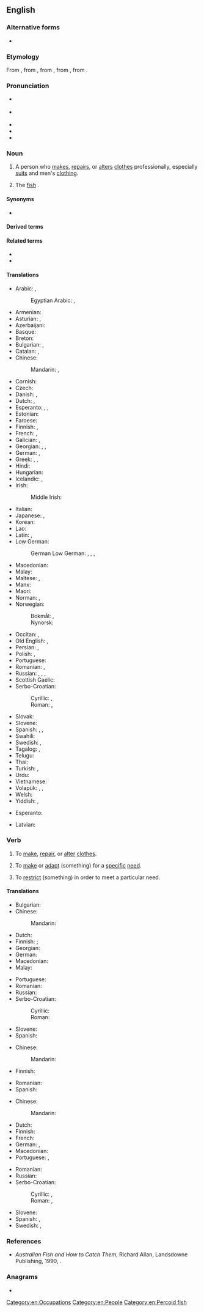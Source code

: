 {{also|Tailor}}
==English==
{{wikipedia}}

===Alternative forms===
* {{l|en|tailour}} {{qualifier|obsolete}}

===Etymology===
From {{etyl|xno|en}} {{m|fro|taillour}}, from {{etyl|fro|en}} {{m|fro|tailleor}}, from {{m|fro|taillier}}, from {{etyl|LL.|en}} {{m|la|talio}}, from {{etyl|la|en}} {{m|la|talea||a cutting}}.

===Pronunciation===
* {{a|GenAm}} {{IPA|/ˈteɪlɚ/|lang=en}}
* {{a|RP}} {{IPA|/ˈteɪlə/|lang=en}}
* {{audio|en-us-tailor.ogg|Audio (US)|lang=en}}
* {{homophones|tailer|lang=en}}
* {{rhymes|eɪlə(ɹ)|lang=en}}

===Noun===
{{en-noun}}

# A person who [[make]]s, [[repair]]s, or [[alter]]s [[clothes]] professionally, especially [[suit]]s and men's [[clothing]].
#: {{ux|en|He works as a '''tailor''' on Swanston Street.}}
# {{lb|en|Australia}} The [[fish]] {{taxlink|Pomatomus saltatrix|species|noshow=1}}.

====Synonyms====
* {{sense|fish}} {{l|en|bluefish}}

====Derived terms====
{{der3|lang=en|{{l|en|tailorbird}}
|{{l|en|tailoress}}
|{{l|en|tailor-fashion}}
|{{l|en|tailor-made}}
|{{l|en|tailor-make}}
|{{l|en|tailor's chalk}}
|{{l|en|tailor's dummy}}
}}

====Related terms====
* {{l|en|dressmaker}}
* {{l|en|seamster}}

====Translations====
{{trans-top|person who makes, repairs, or alters clothing as profession}}
* Arabic: {{t|ar|خَيَّاط|m}}, {{t|ar|تَرْزِي|m}}
*: Egyptian Arabic: {{t|arz|خياط|m|tr=xayaṭ|sc=Arab}}, {{t|arz|ترزي|m|tr=tarzi|sc=Arab}}
* Armenian: {{t+|hy|դերձակ}}
* Asturian: {{t|ast|xastre|m}}, {{t|ast|sastre|m}}
* Azerbaijani: {{t+|az|dərzi}}
* Basque: {{t+|eu|jostun}}
* Breton: {{t+|br|kemener}}
* Bulgarian: {{t+|bg|абаджи́я|m}}, {{t|bg|абаджи́йка|f}}
* Catalan: {{t+|ca|sastre|m}}, {{t+|ca|sastressa|f}}
* Chinese:
*: Mandarin: {{t+|cmn|裁縫|sc=Hani}}, {{t+|cmn|裁缝|tr=cáifeng|sc=Hani}}
* Cornish: {{t|kw|tregher|m}}
* Czech: {{t+|cs|krejčí|m}}
* Danish: {{t+|da|skrædder|c}}, {{t|da|skrædderske|c}}
* Dutch: {{t+|nl|kleermaker|m}}, {{t+|nl|kleermaakster|f}}
* Esperanto: {{qualifier|♂♀, generic}} {{t+|eo|tajloro}}, {{qualifier|♂}} {{t|eo|virtajloro}}, {{qualifier|♀}} {{t|eo|tajlorino}}
* Estonian: {{t|et|rätsep}}
* Faroese: {{t|fo|skraddari|m}}
* Finnish: {{t+|fi|räätäli}}, {{t+|fi|vaatturi}}
* French: {{t+|fr|tailleur|m}}, {{t+|fr|tailleuse|f}}
* Galician: {{t+|gl|xastre|m}}, {{t+|gl|alfaiate|m}}
* Georgian: {{t|ka|მკერავი}}, {{t|ka|მკერავი}}, {{t|ka|თერძი}}
* German: {{t+|de|Schneider|m}}, {{t+|de|Schneiderin|f}}
* Greek: {{t+|el|ράπτης|m}}, {{t+|el|ράφτης|m}}, {{t+|el|μόδιστρος|m}} {{t+|el|μοδίστρα|f}}
* Hindi: {{t|hi|दर्ज़ी|m}}
* Hungarian: {{t+|hu|szabó}}
* Icelandic: {{t+|is|klæðskeri|m}}, {{t|is|skraddari|m}}
* Irish: {{t|ga|táilliúir|m}}
*: Middle Irish: {{t|mga|táilliúr|m}}
* Italian: {{t+|it|sarto}}
* Japanese: {{t|ja|仕立て屋|tr=したてや, shitateya|sc=Jpan}}, {{t+|ja|テーラー|tr=tērā|sc=Jpan}}
* Korean: {{t+|ko|재단사}}
* Lao: {{t|lo|ຊ່າງຕັດເຄື່ອງຜູ້ຊາຍ|sc=Laoo}}
* Latin: {{t|la|sartor}}, {{t|la|scissor}}
* Low German:
*: German Low German: {{t|nds-de|Snieder|m}}, {{t|nds-de|Sniederin|f}}, {{t|nds-de|Sniedersch|f}}, {{t|nds-de|Sniedersche|f}}
{{trans-mid}}
* Macedonian: {{t|mk|кројач|m}}
* Malay: {{t|ms|tukang jahit}}
* Maltese: {{t|mt|ħajjat|m}}, {{t|mt|ħajjata|f}}
* Manx: {{t|gv|thalhear|m}}
* Maori: {{t|mi|kaitui}}
* Norman: {{t|nrf|couôtuthyi|m}} {{qualifier|Jersey}}, {{t|nrf|couôtuthiéthe|f}} {{qualifier|Jersey}}
* Norwegian:
*: Bokmål: {{t|no|skredder|m}}, {{t|no|skredderske|f}}
*: Nynorsk: {{t|nn|skreddar|m}}
* Occitan: {{t+|oc|sartre|m}}, {{t|oc|sastre|m}}
* Old English: {{t|ang|sēamere|m}}, {{t|ang|sēamestre|f}}
* Persian: {{t+|fa|درزی|tr=darzi|sc=fa-Arab}}, {{t+|fa|خیاط|tr=xayyât|sc=fa-Arab}}
* Polish: {{t+|pl|krawiec|m}}, {{t+|pl|krawcowa|f}}
* Portuguese: {{t+|pt|alfaiate|m}}
* Romanian: {{t+|ro|croitor|m}}, {{t+|ro|croitoreasă|f}}
* Russian: {{t+|ru|портно́й|m}}, {{t+|ru|портни́ха|f}}, {{t+|ru|швец|m}}, {{t+|ru|швея́|f}}
* Scottish Gaelic: {{t|gd|tàillear|m}}
* Serbo-Croatian:
*: Cyrillic: {{t|sh|кројач|m}}, {{t|sh|кројачица|f}}
*: Roman: {{t+|sh|krojač|m}}, {{t+|sh|krojačica|f}}
* Slovak: {{t|sk|krajčír|m}}
* Slovene: {{t+|sl|krojač|m}}
* Spanish: {{t+|es|sastre|m|f}}, {{t+|es|modisto|m}}, {{t|es|modista|m|f}}
* Swahili: {{t|sw|mshonaji}}
* Swedish: {{t+|sv|skräddare|c}}, {{t|sv|skrädderska|c}}
* Tagalog: {{t|tl|mananahi}}, {{t|tl|sastre}}
* Telugu: {{t+|te|దర్జీ}}
* Thai: {{t|th|ช่างตัดเสื้อ}}
* Turkish: {{t+|tr|terzi}}, {{t+|tr|dikişçi}}
* Urdu: {{t|ur|درزی|m|tr=darzī|sc=ur-Arab}}
* Vietnamese: {{t+|vi|thợ may}}
* Volapük: {{qualifier|♂♀}} {{t+|vo|skrädan}}, {{qualifier|♂}} {{t|vo|hiskrädan}}, {{qualifier|♀}} {{t|vo|jiskrädan}}
* Welsh: {{t|cy|teiliwr|m}}
* Yiddish: {{t|yi|שנײַדער|m}}, {{t|yi|שנײַדערקע|f}}
{{trans-bottom}}

{{trans-see|''Pomatomus saltatrix''|bluefish}}

{{checktrans-top}}
* Esperanto: {{t+check|eo|kudristo}}
{{trans-mid}}
* Latvian: {{t-check|lv|drēbnieks}}
{{trans-bottom}}

===Verb===
{{en-verb}}

# {{lb|en|ambitransitive}} To [[make]], [[repair]], or [[alter]] [[clothes]].
#: {{ux|en|We can '''tailor''' that jacket for you if you like.}}
# {{lb|en|transitive}} To [[make]] or [[adapt]] (something) for a [[specific]] [[need]].
#: {{ux|en|The website was '''tailored''' to the client's needs.}}
# {{lb|en|transitive}} To [[restrict]] (something) in order to meet a particular need.
#: {{ux|en|a narrowly '''tailored''' law}}

====Translations====
{{trans-top|make, repair, or alter clothing}}
* Bulgarian: {{t+|bg|шия|sc=Cyrl}}
* Chinese:
*: Mandarin: {{t|cmn|量身定做}}
* Dutch: {{t+|nl|kleermaken}}
* Finnish: {{t+|fi|räätälöidä}}; {{t+|fi|korjailla}} {{qualifier|to repair or alter}}
* Georgian: {{t|ka|გაკერავს}}
* German: {{t+|de|schneidern}}
* Macedonian: {{t|mk|крои|tr=krói}}
* Malay: {{t|ms|jahit}}
{{trans-mid}}
* Portuguese: {{t|pt|alfaiatar}}
* Romanian: {{t+|ro|croi}}
* Russian: {{t+|ru|шить}}
* Serbo-Croatian:
*: Cyrillic: {{t|sh|кројити}}
*: Roman: {{t+|sh|krojiti}}
* Slovene: {{t|sl|krojiti}}
* Spanish: {{t+|es|confeccionar}}
{{trans-bottom}}

{{trans-top|adapt for a specific need}}
* Chinese:
*: Mandarin: {{t-needed|cmn}}
* Finnish: {{t+|fi|räätälöidä}}
{{trans-mid}}
* Romanian: {{t+|ro|adapta}}
* Spanish: {{t-needed|es}}
{{trans-bottom}}

{{trans-top|restrict something to particular need}}
* Chinese:
*: Mandarin: {{t-needed|cmn}}
* Dutch: {{t+|nl|aanpassen}}
* Finnish: {{t+|fi|räätälöidä}}
* French: {{t+|fr|adapter}}
* German: {{t+|de|zuschneiden}}, {{t+|de|anpassen}}
* Macedonian: {{t|mk|скројува|tr=skrójuva}}
* Portuguese: {{t+|pt|adaptar}}, {{t+|pt|ajustar}}
{{trans-mid}}
* Romanian: {{t+|ro|adapta}}
* Russian: {{t+|ru|приспоса́бливать}}
* Serbo-Croatian:
*: Cyrillic: {{t|sh|укројити}}, {{t|sh|кројити}}
*: Roman: {{t|sh|ukrojiti}}, {{t+|sh|krojiti}}
* Slovene: {{t|sl|ukrojiti}}
* Spanish: {{t+|es|adaptar}}, {{t+|es|entallar}}
* Swedish: {{t|sv|skrädarsy}}, {{t+|sv|anpassa}}
{{trans-bottom}}

===References===
* ''Australian Fish and How to Catch Them'', Richard Allan, Landsdowne Publishing, 1990, {{ISBN|1-86302-674-6}}.

===Anagrams===
* {{anagrams|en|Liator|Triola}}

[[Category:en:Occupations]]
[[Category:en:People]]
[[Category:en:Percoid fish]]